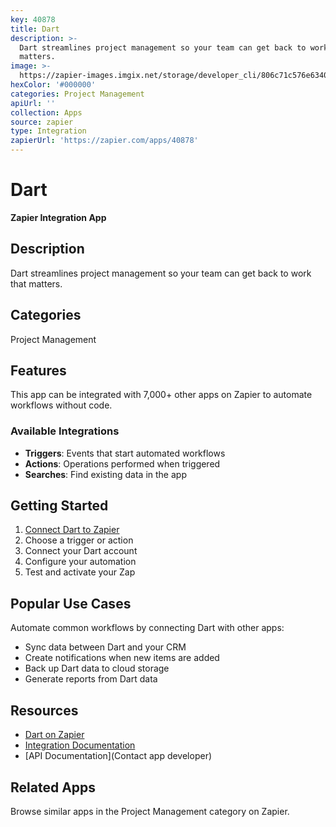 ```yaml
---
key: 40878
title: Dart
description: >-
  Dart streamlines project management so your team can get back to work that
  matters.
image: >-
  https://zapier-images.imgix.net/storage/developer_cli/806c71c576e63407b72ac3f2e4af5772.png?auto=format%2Ccompress&ixlib=python-3.0.0&q=50
hexColor: '#000000'
categories: Project Management
apiUrl: ''
collection: Apps
source: zapier
type: Integration
zapierUrl: 'https://zapier.com/apps/40878'
---
```

# Dart

**Zapier Integration App**

## Description

Dart streamlines project management so your team can get back to work that matters.

## Categories

Project Management

## Features

This app can be integrated with 7,000+ other apps on Zapier to automate workflows without code.

### Available Integrations

- **Triggers**: Events that start automated workflows
- **Actions**: Operations performed when triggered
- **Searches**: Find existing data in the app

## Getting Started

1. [Connect Dart to Zapier](https://zapier.com/apps/40878)
2. Choose a trigger or action
3. Connect your Dart account
4. Configure your automation
5. Test and activate your Zap

## Popular Use Cases

Automate common workflows by connecting Dart with other apps:

- Sync data between Dart and your CRM
- Create notifications when new items are added
- Back up Dart data to cloud storage
- Generate reports from Dart data

## Resources

- [Dart on Zapier](https://zapier.com/apps/40878)
- [Integration Documentation](https://zapier.com/apps/40878/integrations)
- [API Documentation](Contact app developer)

## Related Apps

Browse similar apps in the Project Management category on Zapier.
